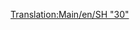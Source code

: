 [[Translation:Main/en/SH "30"]]{{en/-}}{{Template:Treinen/Nl
|Naam=SH "30"
|Afbeelding=[[File:en/Sh30.png]]
|Kosten=£30,468 ($60.936) 
|Snelheid=160 km/h (100 mph)
|Gewicht=84 t
|Kracht=3,600 pk (4.827 kW)
|Onderhoudskosten=£2,531 ($5.062)
|Ontworpen=1965
|Levensduur=23
|Capaciteit=n.v.t.
|Omschrijving=Gebruikelijk is dit de eerst beschikbare elektronische locomotief in het spel. Het is niet sneller dan de [[Main/nl/Floss "47"|Floss "47"]] (alleen verkrijgbaar in stuks van 2 eenheden), maar 28 ton lichter, en krachtiger met een extra locomotief. Daardoor is het een directe verbetering op de Floss "47" en tegelijkertijd een goede keuze voor langere en tragere treinen.
|Real-life=De levensechte aanhanger van de SH "30" is de [http://www.wikipedia.org/wiki/British Rail Class 86 BR Class "86"], een elektrische locomotief met een topsnelheid van 160km/h (100mph). De locomotief werd ontwikkeld met als primaire doel te functioneren als sneltrein op de West Coast hoofdlijn in Groot-Brittannië.  Net zoals de Metro-Cammell DMU waren deze locomotieven afkomstig van vroeg de jaren 60 en deel uit het programma van de elektrificatie van de West Coast Line. Zelfs op de dag van vandaag worden sommigen van deze locomotieven nog gebruikt voor het trekken van sommige treinen op de West Coast hoofdlijn, en meer in East Anglia.
}}